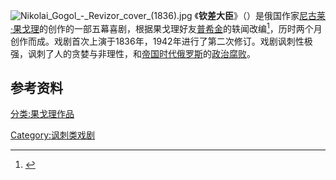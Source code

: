 [[File:Nikolai_Gogol_-_Revizor_cover_(1836).jpg|right]]
《'''钦差大臣'''》（{{lang-ru|'''Ревизор'''}}）是俄国作家[[尼古莱·果戈理|尼古莱·果戈理]]的创作的一部五幕喜剧，根据果戈理好友[[普希金|普希金]]的轶闻改编<ref name="Ehre">{{cite book |title= Notes for the Theater of Nikolay Gogol |url= https://archive.org/details/theaterofnikolay00gogo |last= Ehre |first= Milton |year= 1980 |publisher= University of Chicago Press |isbn= 0226300668}}</ref>，历时两个月创作而成。戏剧首次上演于1836年，1942年进行了第二次修订。戏剧讽刺性极强，讽刺了人的贪婪与非理性，和[[俄罗斯帝国|帝国时代俄罗斯]]的[[政治腐败|政治腐败]]。

==参考资料==
{{reflist}}

{{果戈理作品}}
[[分类:果戈理作品|分类:果戈理作品]]
{{Authority control}}
[[Category:讽刺类戏剧|Category:讽刺类戏剧]]